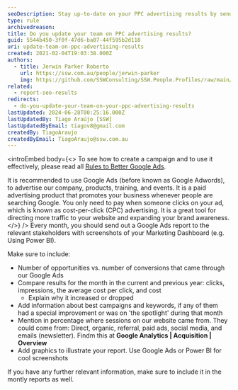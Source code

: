 ```yaml
---
seoDescription: Stay up-to-date on your PPC advertising results by sending regular reports to your team, highlighting key metrics, and using visuals to illustrate performance.
type: rule
archivedreason:
title: Do you update your team on PPC advertising results?
guid: 5544b450-3f0f-47d6-ba07-44f595b2d118
uri: update-team-on-ppc-advertising-results
created: 2021-02-04T19:03:38.000Z
authors:
  - title: Jerwin Parker Roberto
    url: https://ssw.com.au/people/jerwin-parker
    img: https://github.com/SSWConsulting/SSW.People.Profiles/raw/main/Jerwin-Parker/Images/Jerwin-Parker-Profile.jpg
related:
  - report-seo-results
redirects:
  - do-you-update-your-team-on-your-ppc-advertising-results
lastUpdated: 2024-06-28T00:25:16.000Z
lastUpdatedBy: Tiago Araújo [SSW]
lastUpdatedByEmail: tiagov8@gmail.com
createdBy: TiagoAraujo
createdByEmail: TiagoAraujo@ssw.com.au
---
```


<introEmbed
  body={<>
To see how to create a campaign and to use it effectively, please read all [Rules to Better Google Ads](/rules-to-better-google-ads).

It is recommended to use Google Ads (before known as Google Adwords), to advertise our company, products, training, and events. It is a paid advertising product that promotes your business whenever people are searching Google. You only need to pay when someone clicks on your ad, which is known as cost-per-click (CPC) advertising. It is a great tool for directing more traffic to your website and expanding your brand awareness.
  </>}
/>
Every month, you should send out a Google Ads report to the relevant stakeholders with screenshots of your Marketing Dashboard (e.g. Using Power BI).

Make sure to include:

- Number of opportunities vs. number of conversions that came through our Google Ads
- Compare results for the month in the current and previous year: clicks, impressions, the average cost per click, and cost
  - Explain why it increased or dropped
- Add information about best campaigns and keywords, if any of them had a special improvement or was on 'the spotlight' during that month
- Mention in percentage where sessions on our website came from. They could come from: Direct, organic, referral, paid ads, social media, and emails (newsletter). Findm this at **Google Analytics | Acquisition | Overview**
- Add graphics to illustrate your report. Use Google Ads or Power BI for cool screenshots

If you have any further relevant information, make sure to include it in the montly reports as well.
